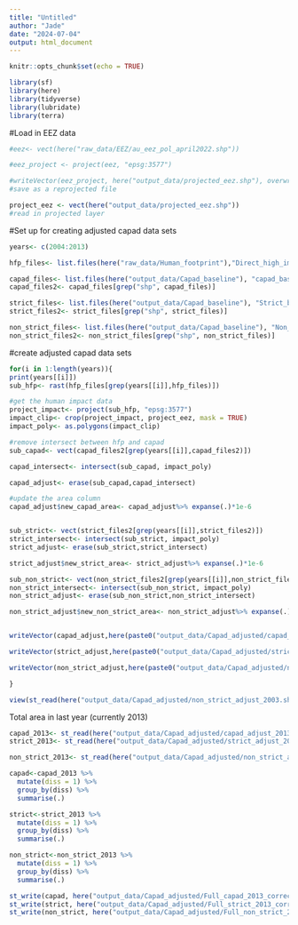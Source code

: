 ```yaml
---
title: "Untitled"
author: "Jade"
date: "2024-07-04"
output: html_document
---
```


```r
knitr::opts_chunk$set(echo = TRUE)
```

```r

library(sf)
library(here)
library(tidyverse)
library(lubridate)
library(terra)
```

#Load in EEZ data 
```r
#eez<- vect(here("raw_data/EEZ/au_eez_pol_april2022.shp"))

#eez_project <- project(eez, "epsg:3577")

#writeVector(eez_project, here("output_data/projected_eez.shp"), overwrite = FALSE)
#save as a reprojected file 

project_eez <- vect(here("output_data/projected_eez.shp"))
#read in projected layer 
```

#Set up for creating adjusted capad data sets 
```r
years<- c(2004:2013)

hfp_files<- list.files(here("raw_data/Human_footprint"),"Direct_high_impact",full.names = TRUE)

capad_files<- list.files(here("output_data/Capad_baseline"), "capad_baseline", full.names = TRUE)
capad_files2<- capad_files[grep("shp", capad_files)]

strict_files<- list.files(here("output_data/Capad_baseline"), "Strict_baseline", full.names = TRUE)
strict_files2<- strict_files[grep("shp", strict_files)]

non_strict_files<- list.files(here("output_data/Capad_baseline"), "Non_strict_baseline", full.names = TRUE)
non_strict_files2<- non_strict_files[grep("shp", non_strict_files)]
```


#create adjusted capad data sets 
```r
for(i in 1:length(years)){
print(years[[i]])  
sub_hfp<- rast(hfp_files[grep(years[[i]],hfp_files)])

#get the human impact data
project_impact<- project(sub_hfp, "epsg:3577")
impact_clip<- crop(project_impact, project_eez, mask = TRUE)
impact_poly<- as.polygons(impact_clip)

#remove intersect between hfp and capad 
sub_capad<- vect(capad_files2[grep(years[[i]],capad_files2)])

capad_intersect<- intersect(sub_capad, impact_poly)

capad_adjust<- erase(sub_capad,capad_intersect)

#update the area column
capad_adjust$new_capad_area<- capad_adjust%>% expanse(.)*1e-6


sub_strict<- vect(strict_files2[grep(years[[i]],strict_files2)])
strict_intersect<- intersect(sub_strict, impact_poly)
strict_adjust<- erase(sub_strict,strict_intersect)

strict_adjust$new_strict_area<- strict_adjust%>% expanse(.)*1e-6

sub_non_strict<- vect(non_strict_files2[grep(years[[i]],non_strict_files2)])
non_strict_intersect<- intersect(sub_non_strict, impact_poly)
non_strict_adjust<- erase(sub_non_strict,non_strict_intersect)

non_strict_adjust$new_non_strict_area<- non_strict_adjust%>% expanse(.)*1e-6


writeVector(capad_adjust,here(paste0("output_data/Capad_adjusted/capad_adjust_", years[[i]],".shp")), overwrite = TRUE)

writeVector(strict_adjust,here(paste0("output_data/Capad_adjusted/strict_adjust_", years[[i]],".shp")), overwrite = TRUE)

writeVector(non_strict_adjust,here(paste0("output_data/Capad_adjusted/non_strict_adjust_", years[[i]],".shp")), overwrite = TRUE)

}
```

```r
view(st_read(here("output_data/Capad_adjusted/non_strict_adjust_2003.shp")))
```

Total area in last year (currently 2013)
```r
capad_2013<- st_read(here("output_data/Capad_adjusted/capad_adjust_2013.shp"))
strict_2013<- st_read(here("output_data/Capad_adjusted/strict_adjust_2013.shp"))

non_strict_2013<- st_read(here("output_data/Capad_adjusted/non_strict_adjust_2013.shp"))

capad<-capad_2013 %>% 
  mutate(diss = 1) %>% 
  group_by(diss) %>% 
  summarise(.)

strict<-strict_2013 %>% 
  mutate(diss = 1) %>% 
  group_by(diss) %>% 
  summarise(.)

non_strict<-non_strict_2013 %>% 
  mutate(diss = 1) %>% 
  group_by(diss) %>% 
  summarise(.)

st_write(capad, here("output_data/Capad_adjusted/Full_capad_2013_corrected.shp"), append = FALSE)
st_write(strict, here("output_data/Capad_adjusted/Full_strict_2013_corrected.shp"), append = FALSE)
st_write(non_strict, here("output_data/Capad_adjusted/Full_non_strict_2013_corrected.shp"), append = FALSE)
```

